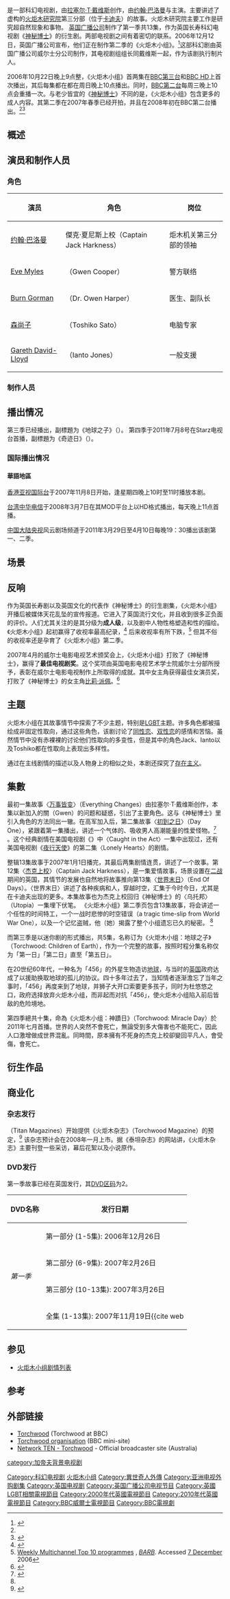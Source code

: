 {{noteTA
|T=zh-hans:火炬木小组; zh-hk:超疑特工; zh-tw:火炬木;
|1=zh-hans:火炬木小组; zh-hk:超疑特工; zh-tw:火炬木;
|2=zh-hans:神秘博士; zh-hk:異世奇人;zh-tw:超時空博士;
|3=zh-hans:火炬木研究院; zh-hant:炬木機關;
|4=zh-hans:万事皆变; zh-hant:随機應變;
|5=zh-hans:初到之日; zh-hant:首要任務;
|G1=Show
|G2=TV
|G3=PP
}}
{{Infobox_Television
| show_name = 火炬木小组
| original_name = {{lang|en|''Torchwood''}}
| image = [[File:Torchwood_2006_logo.svg|250px]]
| genre = [[科幻|科幻]]<br>[[驚悚|驚悚]]
| picture_format = [[1080i|1080i]] ([[HDTV|HDTV]])<br>[[576i|576i]]([[SDTV|SDTV]])
| runtime = 50-60分钟
| creator = [[拉塞尔·T·戴维斯|拉塞尔·T·戴维斯]]
| starring = ''see [[Torchwood#Regular_characters|below]]''
| country = {{UK}}
| theme_music_composer = [[馬瑞·高德|馬瑞·高德]]
| network = [[BBC第三台|BBC第三台]] <small>（第一季）</small><br /> [[BBC第二台|BBC第二台]] <small>（第二季）</small><br /> [[BBC第一台|BBC第一台]] <small>（第三季）</small><br /> [[BBC第一台|BBC第一台]]/[[Starz_(電視頻道)|Starz]] <small>（第四季）</small>
| first_aired = 2006年10月22日
| last_aired = 2011年9月15日
| related = [[神秘博士|神秘博士]]<br>[[珍姐科幻大冒险|珍姐科幻大冒险]]<br>''{{tsl|en|Torchwood Declassified|Torchwood Declassified}}''
| num_seasons = 4
| num_episodes = 41
| list_episodes = 火炬木小组剧情列表
| 中國大陸名稱 = -{火炬木小組小组}-
| 台灣名稱   = -{火炬木}-
| 港澳名稱   = -{超疑特工}-
| 馬新名稱   = -{}-
| imdb_id   = 
| tv_com_id = 
}}
{{作品名稱|name=''Torchwood''|hk=超疑特工|tw=火炬木|cn=火炬木小组}}是一部科幻电视剧，由[[拉塞尔·T·戴维斯|拉塞尔·T·戴维斯]]创作，由[[约翰·巴洛曼|约翰·巴洛曼]]与{{tsl|en|Eve Myles|Eve Myles}}主演。主要讲述了虚构的[[火炬木研究院|火炬木研究院]]第三分部（位于[[卡迪夫|卡迪夫]]）的故事。火炬木研究院主要工作是研究超自然现象和事物。 [[英国广播公司|英国广播公司]]制作了第一季共13集，作为英国长寿科幻电视剧《[[神秘博士|神秘博士]]》的衍生剧。两部电视剧之间有着密切的联系。2006年12月12日，英国广播公司宣布，他们正在制作第二季的《火炬木小组》。<ref name="Series2Confirm">{{cite press release
  | title = Torchwood to return for second series
  | publisher = [[BBC|BBC]] - Press Office
  | date = 12 December 2006
  | url = http://www.bbc.co.uk/pressoffice/pressreleases/stories/2006/12_december/12/torchwood.shtml
  | accessdate = 2006-12-12
  | archive-date = 2007-01-06
  | archive-url = https://web.archive.org/web/20070106194454/http://www.bbc.co.uk/pressoffice/pressreleases/stories/2006/12_december/12/torchwood.shtml
  | dead-url = no
  }}</ref>这部科幻剧由英国广播公司威尔士分公司制作，其电视剧组组长{{tsl|en|Julie Gardner|Julie Gardner}}同戴维斯一起，作为该剧执行制片人。  

2006年10月22日晚上9点整，《火炬木小组》首两集在[[BBC第三台|BBC第三台]]和[[BBC_HD|BBC HD]]上首次播出，其后每集都在都在周日晚上10点播出。同时，[[BBC第二台|BBC第二台]]每周三晚上10点会重播一次。与老少皆宜的《[[神秘博士|神秘博士]]》不同的是，《火炬木小组》包含更多的成人内容。其第二季在2007年春季已经开拍，并且在2008年初在BBC第二台播出。<ref name="Series2Confirm" /><ref name="Series2pr">{{cite press release | title =Torchwood to air on BBC Two | publisher =BBC Press Office | date =2007-07-16 | url =http://www.bbc.co.uk/pressoffice/pressreleases/stories/2007/07_july/16/torchwood.shtml | accessdate =2007-07-17 | archive-date =2007-08-22 | archive-url =https://web.archive.org/web/20070822220922/http://www.bbc.co.uk/pressoffice/pressreleases/stories/2007/07_july/16/torchwood.shtml | dead-url =no }}</ref>

==概述==

==演员和制作人员==
===角色===

{| class="wikitable"
|- bgcolor="#CCCCCC"
! 演员 || 角色|| 岗位
|-
| [[约翰·巴洛曼|约翰·巴洛曼]] 
| 傑克‧夏尼斯上校（Captain Jack Harkness）
| 炬木机关第三分部的领袖
|-
| [[Eve_Myles|Eve Myles]]
| {{tsl|en|Gwen Cooper|桂恩‧庫珀}}（Gwen Cooper）
| 警方联络
|-
| [[Burn_Gorman|Burn Gorman]]
| {{tsl|en|Owen Harper|奧文‧哈珀}}（Dr. Owen Harper）
| 医生、副队长
|-
| [[森尚子|森尚子]]
| {{tsl|en|Toshiko Sato|佐藤敏子}}（Toshiko Sato）
| 电脑专家
|-
| [[Gareth_David-Lloyd|Gareth David-Lloyd]]
| {{tsl|en|Ianto Jones|伊仁托‧瓊斯}}（Ianto Jones）
| 一般支援
|}

===制作人员===


==播出情况==

第三季已经播出，副標題为《地球之子》（{{lang-en|Children of Earth}}）。
第四季于2011年7月8号在Starz电视台首播，副標題为《奇迹日》（{{lang-en|Miracle Day}}）。

===国际播出情况===
==== 華語地區 ====
[[香港|香港]][[亚洲电视国际台|亚视国际台]]于2007年11月8日开始，逢星期四晚上10时至11时播放本剧。

[[台湾|台湾]][[中华电信|中华电信]]于2008年3月7日在其MOD平台上以HD格式播出，每天晚上11点首播。

[[中国大陆|中国大陆]][[中国中央电视台|央视]]风云剧场频道于2011年3月29日至4月10日每晚19：30播出该剧第一、二季。

==场景==


==反响==

作为英国长寿剧以及英国文化的代表作《神秘博士》的衍生剧集，《火炬木小组》开播后被媒体天花乱坠的宣传报道。它进入了英国流行文化，并且收到很多正负面的评价。人们尤其关注的是其分级为'''成人级'''，以及剧中人物性格塑造和性的描绘。《火炬木小组》起初赢得了收视率最高纪录，<ref>{{cite news|title=Torchwood scores record audience|url=http://news.bbc.co.uk/1/hi/entertainment/6077078.stm|publisher=[[BBC_News|BBC News]]|date=2006-10-23|accessdate=2006-10-23|archive-date=2006-11-29|archive-url=https://web.archive.org/web/20061129110026/http://news.bbc.co.uk/1/hi/entertainment/6077078.stm|dead-url=no}}</ref> 后来收视率有所下跌，<ref>[http://www.barb.co.uk/viewingsummary/weekreports.cfm?RequestTimeout=500&report=weeklytop30 Weekly Multichannel Top 10 programmes] {{Wayback|url=http://www.barb.co.uk/viewingsummary/weekreports.cfm?RequestTimeout=500&report=weeklytop30 |date=20081005102511 }}, ''[[BARB|BARB]]''. Accessed [[7_December|7 December]] 2006</ref> 但其不俗的收视率还是孕育了《火炬木小组》第二季。

2007年4月的威尔士电影电视艺术颁奖会上，《火炬木小组》打败了《神秘博士》，赢得了'''最佳电视剧奖'''。这个奖项由英国电影电视艺术学士院威尔士分部所授予，表彰在威尔士电影电视制作上所取得的成就。其中女主角{{tsl|en|Eve Myles|Eve Myles}}获得最佳女演员奖，打败了《神秘博士》的女主角[[比莉·派佩|比莉·派佩]]。<ref name="cymru">{{cite web|url=http://news.bbc.co.uk/1/hi/wales/6604115.stm|title=Dr Who sweeps Bafta Cymru board|publisher=[[BBC_News_Online|BBC News Online]]|date=2007-04-29|accessdate=2007-04-29|archive-date=2007-10-02|archive-url=https://web.archive.org/web/20071002074313/http://news.bbc.co.uk/1/hi/wales/6604115.stm|dead-url=no}}</ref>

==主题==
{{main|火炬木小组的題材}}
火炬木小组在其故事情节中探索了不少主题，特别是[[LGBT|LGBT]]主题。许多角色都被描绘成非固定性取向，通过这些角色，该剧讨论了[[同性恋|同性恋]]、[[双性恋|双性恋]]的感情和苦恼。虽然情节中没有赤裸裸的讨论他们性取向的多变性，但是其中的角色Jack、Ianto以及Toshiko都在性取向上表现出多样性。

通过在主线剧情的描述以及人物身上的相似之处，本剧还探究了[[存在主义|存在主义]]。

==集數==
{{main|火炬木小组剧情列表}}
最初一集故事〈[[万事皆变|万事皆变]]〉（Everything Changes）由拉塞尔·T·戴维斯创作，本集以新加入的關（Gwen）的问题和疑惑，引出了主要角色。这与《神秘博士》里引入角色的方法同出一辙。在高军加入后，第二集故事〈[[初到之日|初到之日]]〉（Day One），紧跟着第一集播出，讲述一个气体的、吸收男人高潮能量的性爱怪物。<ref>{{cite video
  | people = Russell T. Davies
  | title =  Torchwood Declassified, Episode 2, Bad Day at the Office
  | medium = Television Series/Webcast
  | publisher = BBC 
  | location = United Kingdom
  | date = 2006-10-23 }}</ref> 。这个经典剧情在美国电视剧《{{tsl|en|The Outer Limits (1995 TV series)|The Outer Limits}}》中〈Caught in the Act〉一集中出现过，还有美国电视剧《[[夜行天使|夜行天使]]》的第二集〈Lonely Hearts〉的剧情。

整辑13集故事于2007年1月1日播完，其最后两集剧情连贯，讲述了一个故事。第12集〈[[杰克上校_(电视剧)|杰克上校]]〉（Captain Jack Harkness），是一集爱情故事，场景设置在[[二战|二战]]期间的英国，其情节的发展也自然地将故事推向第13集〈[[世界末日_(火炬木小组)|世界末日]]〉（End Of Days）。〈世界末日〉讲述了各种疾病和人，穿越时空，汇集于今时今日，尤其是在卡迪夫出现的更多。本集故事也为杰克上校回归《神秘博士》的〈乌托邦〉（Utopia）一集埋下伏笔。 《火炬木小组》第二季页包含13集故事，将会讲述一个任性的时间特工，一个一战时悲惨的时空错误（a tragic time-slip from World War One），以及一个记忆盗贼，他（她）揭露了整个小组遗忘已久的秘密。 <ref name="Series2pr" />

而第三季是以迷你剧的形式播出，共5集，名称订为《火炬木小组：地球之子》（Torchwood: Children of Earth），作为一个完整的故事，按照时程分集名称仅为「第一日」「第二日」直至「第五日」。

在20世纪60年代，一种名为「456」的外星生物造访[[地球|地球]]，与当时的[[英国|英国]]政府达成了以援助换取地球的孤儿的协议。四十多年过去了，当知情者逐渐澹忘了当年之事时，「456」再度来到了地球，并狮子大开口索要更多孩子，同时为杜悠悠之口，政府选择放弃火炬木小组，而非起而对抗「456」，使火炬木小组陷入前后皆敌的危险境地。

第四季總共十集，命為《火炬木小组：神蹟日》（Torchwood: Miracle Day）於2011年七月首播。世界的人突然不會死亡，無論受到多大傷害也不能死亡，因此人口激增做成世界混亂。同時間，原本擁有不死身的杰克上校卻變回平凡人，會受傷，會死亡。

==衍生作品==

==商业化==

===杂志发行===
{{tsl|en|Titan Magazines|泰坦杂志}}（Titan Magazines）开始提供《火炬木杂志》（Torchwood Magazine）的预定，<ref>{{cite news
 |url          = https://expressmagtitan.com/site/index.cfm?Page=Produits&ProduitID=156&ArchiveID=157&Depart=1
 |title        = Torchwood (subscription page)
 |date         = 2007-07-18
 |accessdate   = 2007-07-18
 |publisher    = [[Titan_Magazines|Titan Magazines]]
 |archive-date = 2007-10-08
 |archive-url  = https://web.archive.org/web/20071008082148/https://expressmagtitan.com/site/index.cfm?Page=Produits&ProduitID=156&ArchiveID=157&Depart=1
 |dead-url     = yes
}}</ref> 该杂志预计会在2008年一月上市。据《泰坦杂志》的网站讲，《火炬木杂志》主要刊登一些采访，幕后花絮以及小说原作。

===DVD发行===
第一季故事已经在英国发行，其[[DVD区码|DVD区码]]为2。
{| class="wikitable"
|-
!DVD名称
! 发行日期
|-
| rowspan=4 | ''第一季''
| 第一部分 (1-5集): 2006年12月26日
|-
| 第二部分 (6-9集): 2007年2月26日
|-
| 第三部分 (10-13集): 2007年3月26日
|-
| 全集 (1-13集): 2007年11月19日<ref name="amazonUK">{{cite web
 | url = http://www.amazon.co.uk/Torchwood-Series-1-Complete/dp/B000VA3JFW/
 | accessdate = 2007-09-17
 | title = Amazon.co.uk: Torchwood - Series 1 - Complete
 | publisher = [[Amazon.co.uk|Amazon.co.uk]]}}</ref>
|}

==参见==
*[[火炬木小组剧情列表|火炬木小组剧情列表]]

==参考==
{{reflist|2}}
<!--See [[Wikipedia:Footnotes|Wikipedia:Footnotes]] for an explanation of how to generate footnotes using the <ref(erences/)> tags-->
==外部链接==
{{Commons category|Torchwood}}
{{wikiquote}}
*[http://www.bbc.co.uk/torchwood Torchwood] {{Wayback|url=http://www.bbc.co.uk/torchwood |date=20071011023225 }} (Torchwood at BBC)
*[http://www.torchwood.org.uk/ Torchwood organisation] {{Wayback|url=http://www.torchwood.org.uk/ |date=20071201171309 }} (BBC mini-site) 
*[http://www.ten.com.au/torchwood Network TEN - Torchwood] {{Wayback|url=http://www.ten.com.au/torchwood |date=20071015190539 }} - Official broadcaster site (Australia)

{{Authority control}}
{{DEFAULTSORT:Torchwood}}
[[Category:科幻电视剧|Category:科幻电视剧]]
[[Category:火炬木小组|]]
[[Category:異世奇人外傳|Category:異世奇人外傳]]
[[Category:亚洲电视外购剧集|Category:亚洲电视外购剧集]]
[[Category:英国电视剧|Category:英国电视剧]]
[[Category:英国广播公司电视节目|Category:英国广播公司电视节目]]
[[Category:英國LGBT相關電視節目|Category:英國LGBT相關電視節目]]
[[Category:2000年代英國電視節目|Category:2000年代英國電視節目]]
[[Category:2010年代英國電視節目|Category:2010年代英國電視節目]]
[[Category:BBC威爾士電視節目|Category:BBC威爾士電視節目]]
[[Category:BBC電視劇|Category:BBC電視劇]]
[[category:加帝夫背景电视剧|category:加帝夫背景电视剧]]